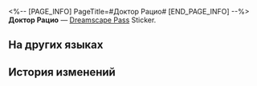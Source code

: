 <%-- [PAGE_INFO]
PageTitle=#Доктор Рацио#
[END_PAGE_INFO] --%>
{{Предмет Инфобокс
|id          = 225006
|Изображение = Dreamscape Pass Sticker Доктор Рацио.png
|Тип         = Dreamscape Pass Sticker
|Тип2        = Прах к праху, пепел к пеплу Stickers
|Инвентарь   = 
|Редкость    = 4
|Эффект      = 
|Описание    = Пронумерованные наклейки, используемые для украшения дневника сновидений. Бывают самыми разными.
|Источник1   = [[Открыто по умолчанию]]
}}
{{Описание|Я всего лишь играю второстепенную роль.}}
'''Доктор Рацио''' — [[Dreamscape Pass]] Sticker.

==На других языках==
{{На других языках
|en   = Dr. Ratio
|zhs  = 真理医生
|zht  = 真理醫生
|ja   = Dr.レイシオ
|ko   = Dr. 레이시오
|es   = Dr. Ratio
|fr   = Dr Ratio
|ru   = Доктор Рацио
|th   = Dr. Ratio
|vi   = Dr. Ratio
|de   = Dr. Wahrheit
|id   = Dr. Ratio
|pt   = Dr. Ratio
}}

==История изменений==
{{История изменений|3.5}}